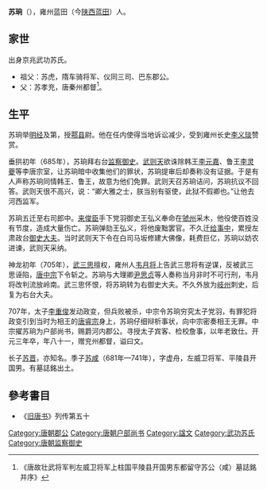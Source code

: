 '''苏珦'''（{{bd|635年||715年|}}），雍州蓝田（今[[陕西|陕西]][[蓝田县|蓝田]]）人。

==家世==
出身京兆武功苏氏。
*祖父：苏虎，隋车骑将军、仪同三司、巴东郡公。
*父：苏孝充，唐秦州都督<ref>《唐故壮武将军判左威卫将军上柱国平陵县开国男东都留守苏公（咸）墓誌銘并序》</ref>。

==生平==
苏珦举[[明经|明经]]及第，授[[鄠县|鄠县]]尉。他在任内使得当地诉讼减少，受到雍州长史[[李义琰|李义琰]]赞赏。

垂拱初年（685年），苏珦拜右台[[监察御史|监察御史]]。[[武则天|武则天]]欲诛除韩王[[李元嘉|李元嘉]]、鲁王[[李灵夔|李灵夔]]等李唐宗室，让苏珦暗中收集他们的罪状，苏珦提审后却奏称没有证据。于是有人声称苏珦同情韩王、鲁王，故意为他们免罪。武则天召苏珦诘问，苏珦抗议不回答。武则天很不高兴，说：“卿大雅之士，朕当别有驱使，此狱不假卿也。”让他去河西监军。

苏珦五迁至右司郎中。[[来俊臣|来俊臣]]手下党羽御史王弘义奉命在[[虢州|虢州]]采木，他役使百姓没有节度，造成大量伤亡。苏珦弹劾王弘义，将他废黜罢官。不久迁[[给事中|给事中]]，累授左肃政台[[御史大夫|御史大夫]]。当时武则天下令在白司马坂修建大佛像，耗费巨亿，苏珦以妨农进谏，武则天采纳。

神龙初年（705年），[[武三思|武三思]]擅权，雍州人[[韦月将|韦月将]]上告武三思将有逆谋，反被武三思诬陷，[[唐中宗|唐中宗]]下令斩之。苏珦与大理卿[[尹思贞|尹思贞]]等人奏称当月非时不可行刑，韦月将改判流放岭南。武三思怀恨，将苏珦转为右御史大夫。不久外放为[[岐州|岐州]]刺史，后复为右台大夫。

707年，太子[[李重俊|李重俊]]发动政变，但兵败被杀，中宗令苏珦穷究太子党羽，有罪犯将政变引到当时为相王的[[唐睿宗|唐睿宗]]身上，苏珦仔细辩析事状，向中宗密奏相王无罪。中宗擢苏珦为户部尚书，赐爵河内郡公。寻授太子宾客、检校詹事，以年老致仕。开元三年卒，年八十一，赠兖州都督，谥曰文。

长子[[苏晋|苏晋]]，亦知名。季子[[苏咸|苏咸]]（681年—741年），字虚舟，左威卫将军、平陵县开国男。有墓誌銘出土。
  
==參考書目==
{{reflist}}
* 《[[旧唐书|旧唐书]]》列传第五十

{{唐朝官员小作品}}
{{DEFAULTSORT:Y}}
[[Category:唐朝郡公|Category:唐朝郡公]]
[[Category:唐朝户部尚书|Category:唐朝户部尚书]]
[[Category:諡文|Category:諡文]]
[[Category:武功苏氏|Category:武功苏氏]]
[[Category:唐朝监察御史|Category:唐朝监察御史]]
